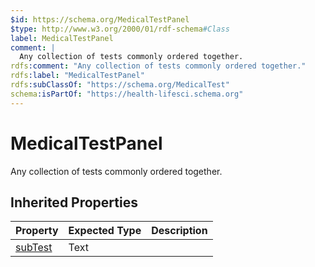```yaml
---
$id: https://schema.org/MedicalTestPanel
$type: http://www.w3.org/2000/01/rdf-schema#Class
label: MedicalTestPanel
comment: |
  Any collection of tests commonly ordered together.
rdfs:comment: "Any collection of tests commonly ordered together."
rdfs:label: "MedicalTestPanel"
rdfs:subClassOf: "https://schema.org/MedicalTest"
schema:isPartOf: "https://health-lifesci.schema.org"
---
```


# MedicalTestPanel

Any collection of tests commonly ordered together.

## Inherited Properties

| Property | Expected Type | Description |
| --- | --- | --- |
| [subTest](https://schema.org/subTest) | Text |  |
